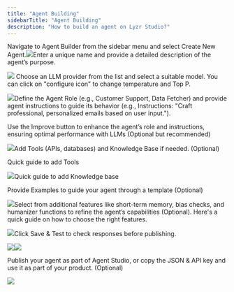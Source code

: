 ```yaml
---
title: "Agent Building"
sidebarTitle: "Agent Building"
description: "How to build an agent on Lyzr Studio?"
---
```


Navigate to Agent Builder from the sidebar menu and select Create New Agent.![](/assets/images/lyzr-studio/Createnewagent.png)Enter a unique name and provide a detailed description of the agent’s purpose.

![](/assets/images/lyzr-studio/NameDescription.png)	Choose an LLM provider from the list and select a suitable model. You can click on "configure icon" to change temperature and Top P.

![](/assets/images/lyzr-studio/Provider_model.png)Define the Agent Role (e.g., Customer Support, Data Fetcher) and provide agent instructions to guide its behavior (e.g., Instructions: "Craft professional, personalized emails based on user input.").&#x20;

Use the Improve button to enhance the agent’s role and instructions, ensuring optimal performance with LLMs (Optional but recommended)

![](/assets/images/lyzr-studio/Improve.png)Add Tools (APIs, databases) and Knowledge Base if needed. (Optional)

Quick guide to add Tools

![](/assets/images/lyzr-studio/Tools.png)Quick guide to add Knowledge base

Provide Examples to guide your agent through a template (Optional)

![](/assets/images/lyzr-studio/Examples.png)Select from additional features like short-term memory, bias checks, and humanizer functions to refine the agent’s capabilities (Optional). Here's a quick guide on how to choose the right features.

![](/assets/images/lyzr-studio/Features.png)Click Save & Test to check responses before publishing.

![](/assets/images/lyzr-studio/Inference_create.png)![](/assets/images/lyzr-studio/Testing.png)

Publish your agent as part of Agent Studio, or copy the JSON & API key and use it as part of your product. (Optional)

![](/assets/images/lyzr-studio/Launchagent.png)